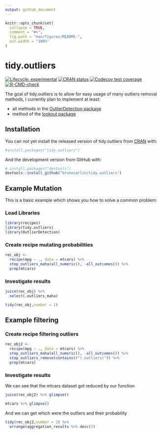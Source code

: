 ```yaml
---
output: github_document
---
```


<!-- README.md is generated from README.Rmd. Please edit that file -->

```r
knitr::opts_chunk$set(
  collapse = TRUE,
  comment = "#>",
  fig.path = "man/figures/README-",
  out.width = "100%"
)
```

# tidy.outliers

<!-- badges: start -->
[![Lifecycle: experimental](https://img.shields.io/badge/lifecycle-experimental-orange.svg)](https://www.tidyverse.org/lifecycle/#experimental)
[![CRAN status](https://www.r-pkg.org/badges/version/tidy.outliers)](https://CRAN.R-project.org/package=tidy.outliers)
[![Codecov test coverage](https://codecov.io/gh/brunocarlin/tidy.outliers/branch/master/graph/badge.svg)](https://codecov.io/gh/brunocarlin/tidy.outliers?branch=master)
[![R-CMD-check](https://github.com/brunocarlin/tidy.outliers/workflows/R-CMD-check/badge.svg)](https://github.com/brunocarlin/tidy.outliers/actions)
<!-- badges: end -->

The goal of tidy.outliers is to allow for easy usage of many outliers removal methods, I currently plan to implement at least:

* all methods in the [OutlierDetection package](https://cran.r-project.org/web/packages/OutlierDetection/index.html)
* method of the [lookout package](https://github.com/Sevvandi/lookout)


## Installation

You can not yet install the released version of tidy.outliers from [CRAN](https://CRAN.R-project.org) with:

``` r
#install.packages("tidy.outliers")
```

And the development version from GitHub with:

```r
# install.packages("devtools")
devtools::install_github("brunocarlin/tidy.outliers")
```


## Example Mutation

This is a basic example which shows you how to solve a common problem:


### Load Libraries

```r
library(recipes)
library(tidy.outliers)
library(OutlierDetection)
```


### Create recipe mutating probabilities

```r
rec_obj <-
  recipe(mpg ~ ., data = mtcars) %>%
  step_outliers_maha(all_numeric(), -all_outcomes()) %>%
  prep(mtcars)
```


### Investigate results

```r
juice(rec_obj) %>% 
  select(.outliers_maha)
```

```r
tidy(rec_obj,number = 1)
```
## Example filtering

### Create recipe filtering outliers

```r
rec_obj2 <-
  recipe(mpg ~ ., data = mtcars) %>%
  step_outliers_maha(all_numeric(), -all_outcomes()) %>%
  step_outliers_remove(contains(r"(.outliers)")) %>% 
  prep(mtcars)
```


### Investigate results 

We can see that the mtcars dataset got reduced by our function

```r
juice(rec_obj2) %>% glimpse()
```
```r
mtcars %>% glimpse()
```

And we can get which were the outliers and their probability

```r
tidy(rec_obj2,number = 2) %>% 
  arrange(aggregation_results %>% desc())
```
